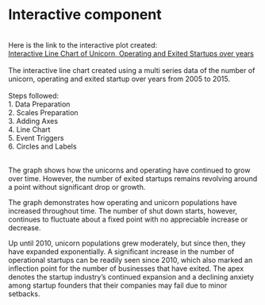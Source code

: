 # Interactive component

<p>
<br>
  Here is the link to the interactive plot created:
  <br>
  <a href="https://vizhub.com/Varalika13/1ba15ec352784669b06d2fbe918e4b6d"> Interactive Line Chart of Unicorn, Operating and Exited Startups over years</a>
<br> <br>
The interactive line chart created using a multi series data of the number of unicorn, operating and exited startup over years from 2005 to 2015.
<br> <br>
Steps followed:
<br>
1. Data Preparation
<br>
2. Scales Preparation
<br>
3. Adding Axes
<br>
4. Line Chart
<br>
5. Event Triggers
<br>
6. Circles and Labels
<br>

<br>
The graph shows how the unicorns and operating have continued to grow over time. However, the number of exited startups remains revolving around a point without significant drop or growth.
<br>

The graph demonstrates how operating and unicorn populations have increased throughout time. The number of shut down starts, however, continues to fluctuate about a fixed point with no appreciable increase or decrease.

Up until 2010, unicorn populations grew moderately, but since then, they have expanded exponentially. A significant increase in the number of operational startups can be readily seen since 2010, which also marked an inflection point for the number of businesses that have exited. The apex denotes the startup industry's continued expansion and a declining anxiety among startup founders that their companies may fail due to minor setbacks.

</p>

